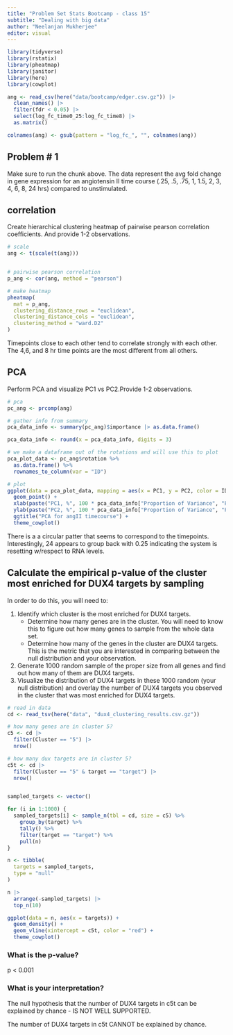 ```yaml
---
title: "Problem Set Stats Bootcamp - class 15"
subtitle: "Dealing with big data"
author: "Neelanjan Mukherjee"
editor: visual
---
```


```r
library(tidyverse)
library(rstatix)
library(pheatmap)
library(janitor)
library(here)
library(cowplot)
```

```r
ang <- read_csv(here("data/bootcamp/edger.csv.gz")) |>
  clean_names() |>
  filter(fdr < 0.05) |>
  select(log_fc_time0_25:log_fc_time8) |>
  as.matrix()

colnames(ang) <- gsub(pattern = "log_fc_", "", colnames(ang))
```

## Problem \# 1

Make sure to run the chunk above. The data represent the avg fold change in gene expression for an angiotensin II time course (.25, .5, .75, 1, 1.5, 2, 3, 4, 6, 8, 24 hrs) compared to unstimulated.

## correlation

Create hierarchical clustering heatmap of pairwise pearson correlation coefficients. And provide 1-2 observations.

```r
# scale
ang <- t(scale(t(ang)))


# pairwise pearson correlation
p_ang <- cor(ang, method = "pearson")

# make heatmap
pheatmap(
  mat = p_ang,
  clustering_distance_rows = "euclidean",
  clustering_distance_cols = "euclidean",
  clustering_method = "ward.D2"
)
```

Timepoints close to each other tend to correlate strongly with each other. The 4,6, and 8 hr time points are the most different from all others.

## PCA

Perform PCA and visualize PC1 vs PC2.Provide 1-2 observations.

```r
# pca
pc_ang <- prcomp(ang)

# gather info from summary
pca_data_info <- summary(pc_ang)$importance |> as.data.frame()

pca_data_info <- round(x = pca_data_info, digits = 3)

# we make a dataframe out of the rotations and will use this to plot
pca_plot_data <- pc_ang$rotation %>%
  as.data.frame() %>%
  rownames_to_column(var = "ID")

# plot
ggplot(data = pca_plot_data, mapping = aes(x = PC1, y = PC2, color = ID)) +
  geom_point() +
  xlab(paste("PC1, %", 100 * pca_data_info["Proportion of Variance", "PC1"])) +
  ylab(paste("PC2, %", 100 * pca_data_info["Proportion of Variance", "PC2"])) +
  ggtitle("PCA for angII timecourse") +
  theme_cowplot()
```

There is a a circular patter that seems to correspond to the timepoints. Interestingly, 24 appears to group back with 0.25 indicating the system is resetting w/respect to RNA levels.

## Calculate the empirical p-value of the cluster most enriched for DUX4 targets by sampling {.smaller}

In order to do this, you will need to:

1.  Identify which cluster is the most enriched for DUX4 targets.
    -   Determine how many genes are in the cluster. You will need to know this to figure out how many genes to sample from the whole data set.
    -   Determine how many of the genes in the cluster are DUX4 targets. This is the metric that you are interested in comparing between the null distribution and your observation.
2.  Generate 1000 random sample of the proper size from all genes and find out how many of them are DUX4 targets.
3.  Visualize the distribution of DUX4 targets in these 1000 random (your null distribution) and overlay the number of DUX4 targets you observed in the cluster that was most enriched for DUX4 targets.

```r
# read in data
cd <- read_tsv(here("data", "dux4_clustering_results.csv.gz"))

# how many genes are in cluster 5?
c5 <- cd |>
  filter(Cluster == "5") |>
  nrow()

# how many dux targets are in cluster 5?
c5t <- cd |>
  filter(Cluster == "5" & target == "target") |>
  nrow()


sampled_targets <- vector()

for (i in 1:1000) {
  sampled_targets[i] <- sample_n(tbl = cd, size = c5) %>%
    group_by(target) %>%
    tally() %>%
    filter(target == "target") %>%
    pull(n)
}

n <- tibble(
  targets = sampled_targets,
  type = "null"
)

n |>
  arrange(-sampled_targets) |>
  top_n(10)

ggplot(data = n, aes(x = targets)) +
  geom_density() +
  geom_vline(xintercept = c5t, color = "red") +
  theme_cowplot()
```

### What is the p-value?

p \< 0.001

### What is your interpretation?

The null hypothesis that the number of DUX4 targets in c5t can be explained by chance - IS NOT WELL SUPPORTED.

The number of DUX4 targets in c5t CANNOT be explained by chance.
